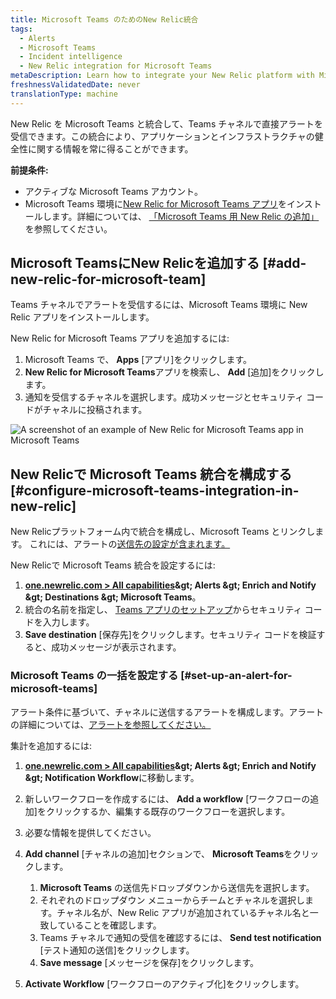 ```yaml
---
title: Microsoft Teams のためのNew Relic統合
tags:
  - Alerts
  - Microsoft Teams
  - Incident intelligence
  - New Relic integration for Microsoft Teams
metaDescription: Learn how to integrate your New Relic platform with Microsoft Teams.
freshnessValidatedDate: never
translationType: machine
---
```


New Relic を Microsoft Teams と統合して、Teams チャネルで直接アラートを受信できます。この統合により、アプリケーションとインフラストラクチャの健全性に関する情報を常に得ることができます。

**前提条件:**

* アクティブな Microsoft Teams アカウント。
* Microsoft Teams 環境に[New Relic for Microsoft Teams アプリ](https://appsource.microsoft.com/en-us/product/Office365/WA200008155)をインストールします。詳細については、 [「Microsoft Teams 用 New Relic の追加」](#add-new-relic-for-microsoft-teams)を参照してください。

## Microsoft TeamsにNew Relicを追加する [#add-new-relic-for-microsoft-team]

Teams チャネルでアラートを受信するには、Microsoft Teams 環境に New Relic アプリをインストールします。

New Relic for Microsoft Teams アプリを追加するには:

1. Microsoft Teams で、 **Apps** \[アプリ]をクリックします。
2. **New Relic for Microsoft Teams**アプリを検索し、 **Add** \[追加]をクリックします。
3. 通知を受信するチャネルを選択します。成功メッセージとセキュリティ コードがチャネルに投稿されます。

<img title="An example of New Relic for Microsoft Teams app in Microsoft Teams." alt="A screenshot of an example of New Relic for Microsoft Teams app in Microsoft Teams" src="/images/msteams-security-code.webp" />

## New Relicで Microsoft Teams 統合を構成する [#configure-microsoft-teams-integration-in-new-relic]

New Relicプラットフォーム内で統合を構成し、Microsoft Teams とリンクします。 これには、アラートの[送信先の設定が含まれます。](/docs/alerts/overview/)

New Relicで Microsoft Teams 統合を設定するには:

1. **[one.newrelic.com &gt; All capabilities](https://one.newrelic.com/all-capabilities)&amp;gt; Alerts &amp;gt; Enrich and Notify &amp;gt; Destinations &amp;gt; Microsoft Teams**。
2. 統合の名前を指定し、 [Teams アプリのセットアップ](#add-new-relic-for-microsoft-teams)からセキュリティ コードを入力します。
3. **Save destination** \[保存先]をクリックします。セキュリティ コードを検証すると、成功メッセージが表示されます。

### Microsoft Teams の一括を設定する [#set-up-an-alert-for-microsoft-teams]

アラート条件に基づいて、チャネルに送信するアラートを構成します。アラートの詳細については、[アラートを参照してください。](/docs/alerts/overview/)

集計を追加するには:

1. **[one.newrelic.com &gt; All capabilities](https://one.newrelic.com/all-capabilities)&amp;gt; Alerts &amp;gt; Enrich and Notify &amp;gt; Notification Workflow**に移動します。

2. 新しいワークフローを作成するには、 **Add a workflow** \[ワークフローの追加]をクリックするか、編集する既存のワークフローを選択します。

3. 必要な情報を提供してください。

4. **Add channel** \[チャネルの追加]セクションで、 **Microsoft Teams**をクリックします。

   1. **Microsoft Teams** の送信先ドロップダウンから送信先を選択します。
   2. それぞれのドロップダウン メニューからチームとチャネルを選択します。チャネル名が、New Relic アプリが追加されているチャネル名と一致していることを確認します。
   3. Teams チャネルで通知の受信を確認するには、 **Send test notification** \[テスト通知の送信]をクリックします。
   4. **Save message** \[メッセージを保存]をクリックします。

5. **Activate Workflow** \[ワークフローのアクティブ化]をクリックします。